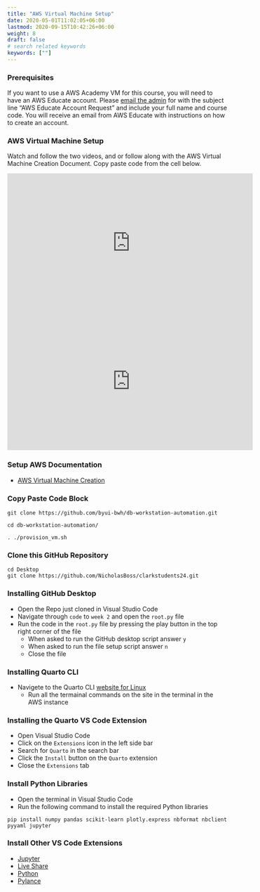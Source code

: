 ---
title: "AWS Virtual Machine Setup"
date: 2020-05-01T11:02:05+06:00
lastmod: 2020-09-15T10:42:26+06:00
weight: 8
draft: false
# search related keywords
keywords: [""]
---


### Prerequisites
If you want to use a AWS Academy VM for this course, you will need to have an AWS Educate account. Please [email the admin](mailto:clarkty@byui.edu) for with the subject line "AWS Educate Account Request" and include your full name and course code. You will receive an email from AWS Educate with instructions on how to create an account.


### AWS Virtual Machine Setup
Watch and follow the two videos, and or follow along with the AWS Virtual Machine Creation Document. Copy paste code from the cell below.

```{=html}
<iframe width="560" height="315" src="https://www.youtube.com/embed/H59S0YBOv4A?si=w4pHoAboHN-t8YNl" title="YouTube video player" frameborder="0" allow="accelerometer; autoplay; clipboard-write; encrypted-media; gyroscope; picture-in-picture; web-share" allowfullscreen></iframe>
```

```{=html}
<iframe width="560" height="315" src="https://www.youtube.com/embed/4ia0cvfgSrY?si=UReGJTVcf4SeMFW9" title="YouTube video player" frameborder="0" allow="accelerometer; autoplay; clipboard-write; encrypted-media; gyroscope; picture-in-picture; web-share" allowfullscreen></iframe>
```


### Setup AWS Documentation
- [AWS Virtual Machine Creation](https://www.cse-byui.org/)


### Copy Paste Code Block
```{.batch}
git clone https://github.com/byui-bwh/db-workstation-automation.git 

cd db-workstation-automation/

. ./provision_vm.sh
```

### Clone this GitHub Repository
```{.batch}
cd Desktop
git clone https://github.com/NicholasBoss/clarkstudents24.git
```

### Installing GitHub Desktop
- Open the Repo just cloned in Visual Studio Code
- Navigate through `code` to `week 2` and open the `root.py` file
- Run the code in the `root.py` file by pressing the play button in the top right corner of the file
    - When asked to run the GitHub desktop script answer `y`
    - When asked to run the file setup script answer `n`
    - Close the file

### Installing Quarto CLI
- Navigete to the Quarto CLI [website for Linux](https://byuidss.slack.com/archives/D01ULMRAD8T/p1715879012282849)
    - Run all the termainal commands on the site in the terminal in the AWS instance

### Installing the Quarto VS Code Extension
- Open Visual Studio Code
- Click on the `Extensions` icon in the left side bar
- Search for `Quarto` in the search bar
- Click the `Install` button on the `Quarto` extension
- Close the `Extensions` tab

### Install Python Libraries
- Open the terminal in Visual Studio Code
- Run the following command to install the required Python libraries  

```{.batch}
pip install numpy pandas scikit-learn plotly.express nbformat nbclient pyyaml jupyter
```

### Install Other VS Code Extensions
- [Jupyter](https://marketplace.visualstudio.com/items?itemName=ms-toolsai.jupyter)
- [Live Share](https://marketplace.visualstudio.com/items?itemName=MS-vsliveshare.vsliveshare)
- [Python](https://marketplace.visualstudio.com/items?itemName=ms-python.python)
- [Pylance](https://marketplace.visualstudio.com/items?itemName=ms-python.python)